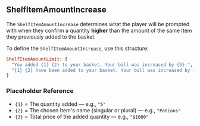 ## ShelfItemAmountIncrease

The `ShelfItemAmountIncrease` determines what the player will be prompted with when they confirm a quantity **higher** than the amount of the same Item they previously added to the basket.

<SHSpeeches speech="ShelfItemAmountIncrease"/>

To define the `ShelfItemAmountIncrease`, use this structure:

```ruby
ShelfItemAmountLimit: [
  "You added {1} {2} to your basket. Your bill was increased by {3}.", 
  "{1} {2} have been added to your basket. Your bill was increased by {3}."
]
```
### Placeholder Reference
- `{1}` = The quantity added — e.g., `"5"` 
- `{2}` = The chosen Item's name (singular or plural) — e.g., `"Potions"`
- `{3}` = Total price of the added quantity — e.g., `"$1000"`

<ImageWithCaption src="/images/documentation/poke-market/ShelfItemAmountIncrease 1.png" caption="ShelfItemAmountIncrease 1"/>
<ImageWithCaption src="/images/documentation/poke-market/ShelfItemAmountIncrease 2.png" caption="ShelfItemAmountIncrease 2"/>